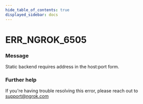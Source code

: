 ```yaml
---
hide_table_of_contents: true
displayed_sidebar: docs
---
```



# ERR_NGROK_6505

### Message

Static backend requires address in the host:port form.

<ErrorDetails error="err_ngrok_6505" />

### Further help

If you're having trouble resolving this error, please reach out to [support@ngrok.com](mailto:support@ngrok.com?subject=Help%20with%20ERR_NGROK_6505)

